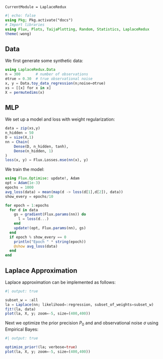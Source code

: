 ```@meta
CurrentModule = LaplaceRedux
```

```julia
#| echo: false
using Pkg; Pkg.activate("docs")
# Import libraries
using Flux, Plots, TaijaPlotting, Random, Statistics, LaplaceRedux
theme(:wong)
```

## Data

We first generate some synthetic data:

```julia
using LaplaceRedux.Data
n = 300       # number of observations
σtrue = 0.30  # true observational noise
x, y = Data.toy_data_regression(n;noise=σtrue)
xs = [[x] for x in x]
X = permutedims(x)
```

## MLP

We set up a model and loss with weight regularization:

```julia
data = zip(xs,y)
n_hidden = 50
D = size(X,1)
nn = Chain(
    Dense(D, n_hidden, tanh),
    Dense(n_hidden, 1)
)  
loss(x, y) = Flux.Losses.mse(nn(x), y)
```

We train the model:

```julia
using Flux.Optimise: update!, Adam
opt = Adam(1e-3)
epochs = 1000
avg_loss(data) = mean(map(d -> loss(d[1],d[2]), data))
show_every = epochs/10

for epoch = 1:epochs
  for d in data
    gs = gradient(Flux.params(nn)) do
      l = loss(d...)
    end
    update!(opt, Flux.params(nn), gs)
  end
  if epoch % show_every == 0
    println("Epoch " * string(epoch))
    @show avg_loss(data)
  end
end
```

## Laplace Approximation

Laplace approximation can be implemented as follows:

```julia
#| output: true

subset_w = :all
la = Laplace(nn; likelihood=:regression, subset_of_weights=subset_w)
fit!(la, data)
plot(la, X, y; zoom=-5, size=(400,400))
```

Next we optimize the prior precision $P_0$ and and observational noise $\sigma$ using Empirical Bayes:

```julia
#| output: true

optimize_prior!(la; verbose=true)
plot(la, X, y; zoom=-5, size=(400,400))
```

